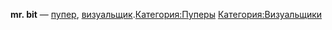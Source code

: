 {{Инфобокс для пуперов
|title2=mr. bit
|другие_ники=
|image3=[[Файл:Mr._bit.jpg|left]]
|caption3=
|сферы_творчества=RYTP
|год_начала=
|image4=
|caption4=
|имя_фамилия=
|дата_рождения=
|место_проживания=Владивосток
|ссылки=
*[https://www.youtube.com/channel/UCKE-SePC-KsVN3A7PadqbSQ YouTube]
}}'''mr. bit''' — [[Пуперы|пупер]], [[Визуальщики|визуальщик]].[[Категория:Пуперы]] [[Категория:Визуальщики]]
{{DISPLAYTITLE:mr. bit}}